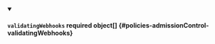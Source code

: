 
<details className="config-field" data-expandable="false" open>
<summary>

#### `validatingWebhooks` <span className="config-field-required" data-required="false">required</span> <span className="config-field-type">object[]</span> <span className="config-field-default"></span> <span className="config-field-enum"></span> {#policies-admissionControl-validatingWebhooks}



</summary>



</details>
